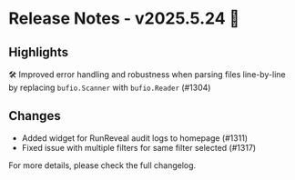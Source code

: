 # Release Notes - v2025.5.24 🚀

## Highlights

🛠️ Improved error handling and robustness when parsing files line-by-line by replacing `bufio.Scanner` with `bufio.Reader` (#1304)

## Changes

- Added widget for RunReveal audit logs to homepage (#1311)
- Fixed issue with multiple filters for same filter selected (#1317)

For more details, please check the full changelog.
